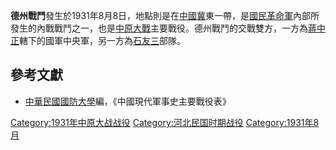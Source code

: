{{Infobox Military Conflict|
campaign=|
image=|
caption=|
conflict=德州戰鬥|
date=1931年8月8日|
place=[[中國|中國]]冀東|
result=[[石友三|石友三]]宣佈下野，剩餘部隊萬餘人，由韓復榘收編|
combatant1=國民革命軍中央軍[[韓復榘|韓復榘]]部隊|
combatant2=[[石友三|石友三]]部隊| 
commander1=[[韓復榘|韓復榘]]|
commander2=[[石友三|石友三]]|
strength1=|
strength2=|
casualties1=|
casualties2=|
}}

'''德州戰鬥'''發生於1931年8月8日，地點則是在[[中國|中國]][[河北|冀]]東一帶，是[[國民革命軍|國民革命軍]]內部所發生的內戰戰鬥之一，也是[[中原大戰|中原大戰]]主要戰役。德州戰鬥的交戰雙方，一方為[[蔣中正|蔣中正]]轄下的國軍中央軍，另一方為[[石友三|石友三]]部隊。

==參考文獻==
*[[中華民國|中華民國]][[國防大學_(臺灣)|國防大學]]編，《中國現代軍事史主要戰役表》

{{中原大戰}}

[[Category:1931年中原大战战役|Category:1931年中原大战战役]]
[[Category:河北民国时期战役|Category:河北民国时期战役]]
[[Category:1931年8月|Category:1931年8月]]